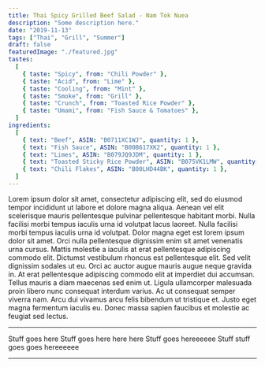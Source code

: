 ```yaml
---
title: Thai Spicy Grilled Beef Salad - Nam Tok Nuea
description: "Some description here."
date: "2019-11-13"
tags: ["Thai", "Grill", "Summer"]
draft: false
featuredImage: "./featured.jpg"
tastes:
  [
    { taste: "Spicy", from: "Chili Powder" },
    { taste: "Acid", from: "Lime" },
    { taste: "Cooling", from: "Mint" },
    { taste: "Smoke", from: "Grill" },
    { taste: "Crunch", from: "Toasted Rice Powder" },
    { taste: "Umami", from: "Fish Sauce & Tomatoes" },
  ]
ingredients:
  [
    { text: "Beef", ASIN: "B0711XC1WJ", quantity: 1 },
    { text: "Fish Sauce", ASIN: "B00B617XK2", quantity: 1 },
    { text: "Limes", ASIN: "B079JQ9JDM", quantity: 1 },
    { text: "Toasted Sticky Rice Powder", ASIN: "B075VK1LMW", quantity: 1 },
    { text: "Chili Flakes", ASIN: "B00LHD44BK", quantity: 1 },
  ]
---
```


Lorem ipsum dolor sit amet, consectetur adipiscing elit, sed do eiusmod tempor incididunt ut labore et dolore magna aliqua. Aenean vel elit scelerisque mauris pellentesque pulvinar pellentesque habitant morbi. Nulla facilisi morbi tempus iaculis urna id volutpat lacus laoreet. Nulla facilisi morbi tempus iaculis urna id volutpat. Dolor magna eget est lorem ipsum dolor sit amet. Orci nulla pellentesque dignissim enim sit amet venenatis urna cursus. Mattis molestie a iaculis at erat pellentesque adipiscing commodo elit. Dictumst vestibulum rhoncus est pellentesque elit. Sed velit dignissim sodales ut eu. Orci ac auctor augue mauris augue neque gravida in. At erat pellentesque adipiscing commodo elit at imperdiet dui accumsan. Tellus mauris a diam maecenas sed enim ut. Ligula ullamcorper malesuada proin libero nunc consequat interdum varius. Ac ut consequat semper viverra nam. Arcu dui vivamus arcu felis bibendum ut tristique et. Justo eget magna fermentum iaculis eu. Donec massa sapien faucibus et molestie ac feugiat sed lectus.

---

<Step title="Marinate Meat">Stuff goes here</Step>
<Step title="Make Dressing">Stuff goes here here here</Step>
<Step title="Grill">Stuff goes hereeeeee</Step>
<Step title="Assemble & Serve">Stuff stuff goes goes hereeeeee</Step>

---
